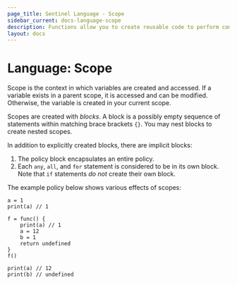 ```yaml
---
page_title: Sentinel Language - Scope
sidebar_current: docs-language-scope
description: Functions allow you to create reusable code to perform computations.
layout: docs
---
```


# Language: Scope

Scope is the context in which variables are created and accessed. If a
variable exists in a parent scope, it is accessed and can be modified.
Otherwise, the variable is created in your current scope.

Scopes are created with _blocks_. A block is a possibly empty sequence
of statements within matching brace brackets `{}`. You may nest blocks
to create nested scopes.

In addition to explicitly created blocks, there are implicit blocks:

1. The policy block encapsulates an entire policy.
2. Each `any`, `all`, and `for` statement is considered to be in
   its own block. Note that `if` statements _do not_ create their
   own block.

The example policy below shows various effects of scopes:

```sentinel
a = 1
print(a) // 1

f = func() {
	print(a) // 1
	a = 12
	b = 1
	return undefined
}
f()

print(a) // 12
print(b) // undefined
```
